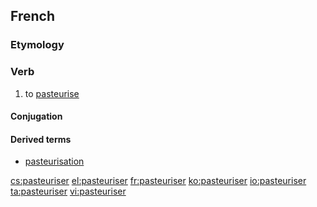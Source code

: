 ==French==

===Etymology===
{{suffix|pasteur|iser|lang=fr}}

===Verb===
{{fr-verb}}

# to [[pasteurise]]

====Conjugation====
{{fr-conj-er|pasteuris|avoir}}

====Derived terms====
* [[pasteurisation]]

[[cs:pasteuriser]]
[[el:pasteuriser]]
[[fr:pasteuriser]]
[[ko:pasteuriser]]
[[io:pasteuriser]]
[[ta:pasteuriser]]
[[vi:pasteuriser]]
